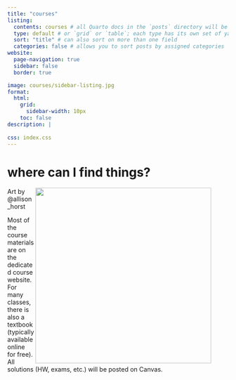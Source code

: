```yaml
---
title: "courses"
listing: 
  contents: courses # all Quarto docs in the `posts` directory will be included on your listing page
  type: default # or `grid` or `table`; each type has its own set of yaml options to include
  sort: "title" # can also sort on more than one field
  categories: false # allows you to sort posts by assigned categories 
website:
  page-navigation: true
  sidebar: false
  border: true

image: courses/sidebar-listing.jpg
format:
  html: 
    grid: 
      sidebar-width: 10px
    toc: false
description: |
  
css: index.css
---
```


```{=html}
<style>

#hero-banner {
  padding-top: 35px;
  background-color: #FAF9F0;
}
</style>
```

# where can I find things?


<figure>
<img src="courses/sidebar-listing.jpg" align="right" width="400">
</figure>
<figcaption>Art by @allison_horst</figcaption>
Most of the course materials are on the dedicated course website. For many classes, there is also a textbook (typically available online for free). All solutions (HW, exams, etc.) will be posted on Canvas.

<br>
<br>
<br>

